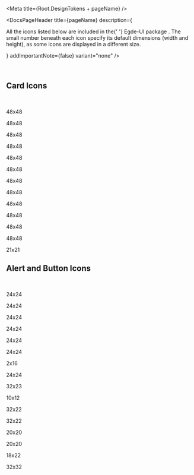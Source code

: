 

<Meta title={Root.DesignTokens + pageName} />

<DocsPageHeader
    title={pageName}
    description={
        <p>
            All the icons listed below are included in the{' '}
            <LinkTo kind="getting-started-installation" story="page">
                Egde-UI package
            </LinkTo>
            . The small number beneath each icon specify its default dimensions
            (width and height), as some icons are displayed in a different size.
        </p>
    }
    addImportantNote={false}
    variant="none"
/>

<br />

## Card Icons

<br />

<div className="iconGallery">
    <IconGallery>
        <IconItem name="Parking">
            <div>
                <icons.ParkingIcon />
                <p>48x48</p>
            </div>
        </IconItem>
        <IconItem name="Mail">
            <div>
                <icons.MailIcon />
                <p>48x48</p>
            </div>
        </IconItem>
        <IconItem name="Profile">
            <div>
                <icons.ProfileIcon />
                <p>48x48</p>
            </div>
        </IconItem>
        <IconItem name="Invoice">
            <div>
                <icons.InvoiceIcon />
                <p>48x48</p>
            </div>
        </IconItem>
        <IconItem name="Report">
            <div>
                <icons.ReportIcon />
                <p>48x48</p>
            </div>
        </IconItem>
        <IconItem name="Cases">
            <div>
                <icons.CasesIcon />
                <p>48x48</p>
            </div>
        </IconItem>
        <IconItem name="Tax">
            <div>
                <icons.TaxIcon />
                <p>48x48</p>
            </div>
        </IconItem>
        <IconItem name="Property">
            <div>
                <icons.PropertyIcon />
                <p>48x48</p>
            </div>
        </IconItem>
        <IconItem name="Form">
            <div>
                <icons.FormIcon />
                <p>48x48</p>
            </div>
        </IconItem>
        <IconItem name="Family">
            <div>
                <icons.FamilyIcon />
                <p>48x48</p>
            </div>
        </IconItem>
        <IconItem name="Grant">
            <div>
                <icons.GrantIcon />
                <p>48x48</p>
            </div>
        </IconItem>
        <IconItem name="Actor">
            <div>
                <icons.ActorIcon />
                <p>48x48</p>
            </div>
        </IconItem>
        <IconItem name="Arrow">
            <div className="iconPosition">
                <icons.ArrowRightIcon />
                <p>21x21</p>
            </div>
        </IconItem>
    </IconGallery>
</div>

## Alert and Button Icons

<br />

<div className="iconGallery">
    <IconGallery>
        <IconItem name="Warning">
            <div>
                <icons.Warning />
                <p>24x24</p>
            </div>
        </IconItem>
        <IconItem name="Info">
            <div>
                <icons.InfoRounded />
                <p>24x24</p>
            </div>
        </IconItem>
        <IconItem name="Error">
            <div>
                <icons.ErrorRounded />
                <p>24x24</p>
            </div>
        </IconItem>
        <IconItem name="Error Warning">
            <div>
                <icons.ErrorRoundedWarning />
                <p>24x24</p>
            </div>
        </IconItem>
        <IconItem name="Check Circle">
            <div>
                <icons.CheckCircleRounded />
                <p>24x24</p>
            </div>
        </IconItem>
        <IconItem name="Check">
            <div>
                <icons.CheckRounded />
                <p>24x24</p>
            </div>
        </IconItem>
        <IconItem name="Priority">
            <div>
                <icons.PriorityHigh />
                <p>2x16</p>
            </div>
        </IconItem>
        <IconItem name="Priority Rounded">
            <div>
                <icons.PriorityHighRounded />
                <p>24x24</p>
            </div>
        </IconItem>
        <IconItem name="Upload">
            <div>
                <icons.UploadIcon />
                <p>32x23</p>
            </div>
        </IconItem>
        <IconItem name="Upload delete">
            <div>
                <icons.UploadDeleteIcon />
                <p>10x12</p>
            </div>
        </IconItem>
        <IconItem name="Upload hover">
            <div>
                <icons.UploadIconHover />
                <p>32x22</p>
            </div>
        </IconItem>
        <IconItem name="Upload disabled">
            <div className="iconGrayFill">
                <icons.UploadIconDisabled />
                <p>32x22</p>
            </div>
        </IconItem>
        <IconItem name="Link">
            <div className="iconPosition">
                <icons.LinkIcon />
                <p>20x20</p>
            </div>
        </IconItem>
        <IconItem name="Edit">
            <div className="iconBlueFill iconPosition">
                <icons.EditIcon />
                <p>20x20</p>
            </div>
        </IconItem>
        <IconItem name="Delete">
            <div className="iconPosition">
                <icons.DeleteIcon />
                <p>18x22</p>
            </div>
        </IconItem>
        <IconItem name="Delete Button">
            <div>
                <icons.DeleteButtonIcon />
                <p>32x32</p>
            </div>
        </IconItem>
    </IconGallery>
</div>

